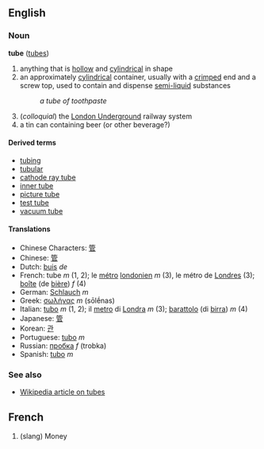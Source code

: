 ==English==
===Noun===
'''tube''' ([[tubes]])

#anything that is [[hollow]] and [[cylindrical]] in shape
#an approximately [[cylindrical]] container, usually with a [[crimped]] end and a screw top, used to contain and dispense [[semi-liquid]] substances
#:''a tube of toothpaste''
#(''colloquial'') the [[London Underground]] railway system
#a tin can containing beer (or other beverage?)

====Derived terms====
*[[tubing]]
*[[tubular]]
*[[cathode ray tube]]
*[[inner tube]]
*[[picture tube]]
*[[test tube]]
*[[vacuum tube]]

====Translations====
*Chinese Characters: [[管]]
*Chinese: [[管]]
*Dutch: [[buis]] ''de''
*French: tube ''m'' (1, 2); le [[métro]] [[londonien]] ''m'' (3), le métro de [[Londres]] (3); [[boîte]] (de [[bière]]) ''f'' (4)
*German: [[Schlauch]] ''m''
*Greek: [[σωλήνας]] ''m'' (sōlḗnas)
*Italian: [[tubo]] ''m'' (1, 2); il [[metro]] di [[Londra]] ''m'' (3); [[barattolo]] (di [[birra]]) ''m'' (4)
*Japanese: [[管]]
*Korean: [[관]]
*Portuguese: [[tubo]] ''m''
*Russian: [[пробка]] ''f'' (trobka)
*Spanish: [[tubo]] ''m''

===See also===
*[[w:Tube|Wikipedia article on tubes]]
==French==
# (slang) Money